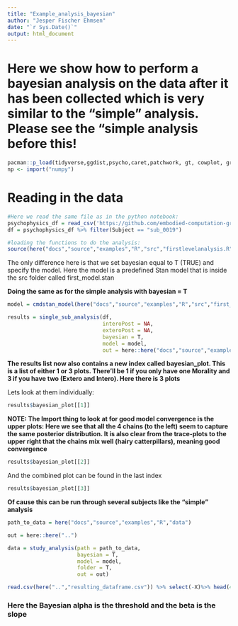 ```yaml
---
title: "Example_analysis_bayesian"
author: "Jesper Fischer Ehmsen"
date: "`r Sys.Date()`"
output: html_document
---
```



# **Here we show how to perform a bayesian analysis on the data after it has been collected which is very similar to the "simple" analysis. Please see the "simple analysis before this!**

```r
pacman::p_load(tidyverse,ggdist,psycho,caret,patchwork, gt, cowplot, grid,reticulate,cmdstanr,posterior,rstan,bayesplot,here)
np <- import("numpy")
```


# **Reading in the data**
```r
#Here we read the same file as in the python notebook:
psychophysics_df = read_csv('https://github.com/embodied-computation-group/CardioceptionPaper/raw/main/data/Del2_merged.txt')
df = psychophysics_df %>% filter(Subject == "sub_0019")
```


```r
#loading the functions to do the analysis:
source(here("docs","source","examples","R","src","firstlevelanalysis.R"))
```

The only difference here is that we set bayesian equal to T (TRUE) and specify the model. Here the model is a predefined Stan model that is inside the src folder called first_model.stan

**Doing the same as for the simple analysis with bayesian = T**

```r
model = cmdstan_model(here("docs","source","examples","R","src","first_model.stan"))

results = single_sub_analysis(df, 
                              interoPost = NA, 
                              exteroPost = NA, 
                              bayesian = T, 
                              model = model, 
                              out = here::here("docs","source","examples","R"))
```

**The results list now also contains a new index called bayesian_plot. This is a list of either 1 or 3 plots. There'll be 1 if you only have one Morality and 3 if you have two (Extero and Intero). Here there is 3 plots**

Lets look at them individually:

```r
results$bayesian_plot[[1]]
```

**NOTE: The Import thing to look at for good model convergence is the upper plots: Here we see that all the 4 chains (to the left) seem to capture the same posterior distribution. It is also clear from the trace-plots to the upper right that the chains mix well (hairy catterpillars), meaning good convergence**

```r
results$bayesian_plot[[2]]
```


And the combined plot can be found in the last index
```r
results$bayesian_plot[[3]]
```


**Of cause this can be run through several subjects like the "simple" analysis**

```r
path_to_data = here("docs","source","examples","R","data")

out = here::here("..")

data = study_analysis(path = path_to_data,
                      bayesian = T,
                      model = model,
                      folder = T,
                      out = out)
```



```r
read.csv(here("..","resulting_dataframe.csv")) %>% select(-X)%>% head(4)
```

### Here the Bayesian alpha is the threshold and the beta is the slope

